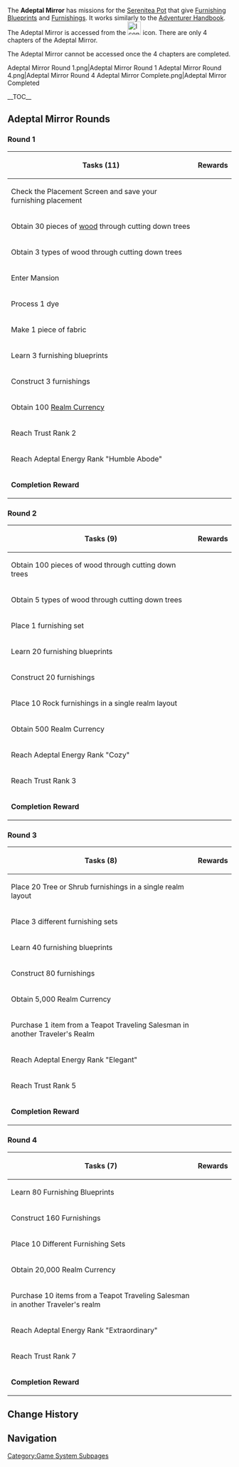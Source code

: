 {{DISPLAYTITLE:Adeptal Mirror}}
{{SereniteaPotTabs}}
The '''Adeptal Mirror''' has missions for the [[Serenitea Pot]] that give [[Furnishing Blueprints]] and [[Furnishings]]. It works similarly to the [[Adventurer Handbook]]. The Adeptal Mirror is accessed from the [[File:Icon Adeptal Mirror.png|30px]] icon. There are only 4 chapters of the Adeptal Mirror.

The Adeptal Mirror cannot be accessed once the 4 chapters are completed.
<gallery hideaddbutton="true" captionalign="center">
Adeptal Mirror Round 1.png|Adeptal Mirror Round 1
Adeptal Mirror Round 4.png|Adeptal Mirror Round 4
Adeptal Mirror Complete.png|Adeptal Mirror Completed
</gallery>
__TOC__
{{clr}}
==Adeptal Mirror Rounds==
===Round 1===
{| class="article-table"
!Tasks (11)
!Rewards
|-
|Check the Placement Screen and save your furnishing placement
|{{Card|Vivacious Smokeleaf|3|caption=1}}{{Card|Blueprint: Flower Arrangement: Sprawling Daybreak|1|caption=1}}
|-
|Obtain 30 pieces of [[wood]] through cutting down trees
|{{Card|Tall Birch|2|caption=1}}{{Card|Golden Knotwood Tree|2|caption=1}}
|-
|Obtain 3 types of wood through cutting down trees
|{{Card|Qingce Heronleaf Bamboo|3|caption=1}}{{Card|Qingce Skysail Bamboo|3|caption=1}}
|-
|Enter Mansion
|{{Card|Long Table With Tablecloth|1|caption=1}}{{Card|Wine o' Clock|1|caption=1}}
|-
|Process 1 dye
|{{Card|Golden Triple-Arm Candelabrum|1|caption=1}}{{Card|Pine Dining Chair|4|caption=1}}
|-
|Make 1 piece of fabric
|{{Card|Sunset Stone|3|caption=1}}{{Card|Scorched Stone|3|caption=1}}
|-
|Learn 3 furnishing blueprints
|{{Card|Blueprint: Liuli Pavilion Sandbearer Floor Lamp|1|caption=1}}{{Card|Blueprint: Entrance Rug: A Warm Welcome|1|caption=1}}
|-
|Construct 3 furnishings
|{{Card|Blueprint: Tavern Rug: Home Away From Home|1|caption=1}}{{Card|Blueprint: Shopkeeper's Cedar Shelf|1|caption=1}}
|-
|Obtain 100 [[Realm Currency]]
|{{Card|Blueprint: Pine Folding Screen: Billowing Sails|1|caption=1}}{{Card|Blueprint: Red Cedar Curio Stand|1|caption=1}}
|-
|Reach Trust Rank 2
|{{Card|Blueprint: Square Pine Tea Table|1|caption=1}}{{Card|Blueprint: Red Cedar Scroll Shelf|1|caption=1}}
|-
|Reach Adeptal Energy Rank "Humble Abode"
|{{Card|Blueprint: Pine-Backed Tea Chair|1|caption=1}}{{Card|Blueprint: Intricately Carved Calligraphy Table|1|caption=1}}{{Card|Realm Currency|50|caption=1}}
|-
|'''Completion Reward'''
|{{Card|Tea Talk|1|caption=1}}{{Card|Festival Market|1|caption=1}}{{Card|Book Lover's Study|1|caption=1}}{{Card|Blueprint: Calligraphy Set: Assiduous Calligraphy|1|caption=1}}{{Card|Blueprint: Hardened Glazed Vase|1|caption=1}}{{Card|Blueprint: Two-Tier Vendor's Booth: Rising Fortunes|1|caption=1}}{{Card|Blueprint: Toy Stand: Dazzling Delights|1|caption=1}}{{Card|Blueprint: Umbrella Shop: Kaleidoscope of Parasol Colors|1|caption=1}}{{Card|Jade-Eyed Cat|1|caption=1}}
|}

===Round 2===
{| class="article-table"
!Tasks (9)
!Rewards
|-
|Obtain 100 pieces of wood through cutting down trees
|{{Card|"Green Fountain"|2|caption=1}}{{Card|"Brightcrown Plumebush"|3|caption=1}}
|-
|Obtain 5 types of wood through cutting down trees
|{{Card|"The Color of the Wind"|1|caption=1}}{{Card|Yellow Sandbearer Tree|1|caption=1}}
|-
|Place 1 furnishing set
|{{Card|Blueprint: Open-Top Fir Shelf|1|caption=1}}{{Card|Recreation Stone|2|caption=1}}
|-
|Learn 20 furnishing blueprints
|{{Card|Moonlight Stone|3|caption=1}}{{Card|Climate Crossover|1|caption=1}}
|-
|Construct 20 furnishings
|{{Card|Blueprint: Portable Stove|1|caption=1}}{{Card|"Concealing Leaves"|1|caption=1}}
|-
|Place 10 Rock furnishings in a single realm layout
|{{Card|Blueprint: Fir Case Shelf Combination|1|caption=1}}{{Card|Hiding Grazestone|2|caption=1}}
|-
|Obtain 500 Realm Currency
|{{Card|Blueprint: "Clouds East of Bishui"|1|caption=1}}{{Card|Gemini Verdance|3|caption=1}}
|-
|Reach Adeptal Energy Rank "Cozy"
|{{Card|Blueprint: Wooden Outdoor Tea Table|1|caption=1}}{{Card|Amber Irontrunk Tree|2|caption=1}}
|-
|Reach Trust Rank 3
|{{Card|Blueprint: Liyue Shop: Citywide Favorite|1|caption=1}}{{Card|Qingce Jadestone Bamboo|3|caption=1}}
|-
|'''Completion Reward'''
|{{Card|Merchant's Working Lunch|1|caption=1}}{{Card|Ever-Popular Eatery|1|caption=1}}{{Card|Rural Water Source|1|caption=1}}{{Card|Rocks & Plants|1|caption=1}}{{Card|Suburbia Lighting|1|caption=1}}{{Card|Corner of the Teahouse|1|caption=1}}{{Card|Table & Chairs|1|caption=1}}{{Card|Blueprint: Roofed Well: For Purity|1|caption=1}}{{Card|Northland Hound|1|caption=1}}
|}

===Round 3===
{| class="article-table"
!Tasks (8)
!Rewards
|-
|Place 20 Tree or Shrub furnishings in a single realm layout
|{{Card|Blueprint: Adeptus Gate|1|caption=1}}{{Card|Sub-Space Boulder: Verdant Peak|5|caption=1}}
|-
|Place 3 different furnishing sets
|{{Card|Blueprint: Stone Lion Statue: The Knowing|1|caption=1}}{{Card|Sub-Space Boulder: Slumbering Stratus|1|caption=1}}
|-
|Learn 40 furnishing blueprints
|{{Card|Blueprint: Pine Street Light|1|caption=1}}{{Card|Sub-Space Boulder: Craggy Canopy|5|caption=1}}
|-
|Construct 80 furnishings
|{{Card|Blueprint: Classic Country Home|1|caption=1}}{{Card|Sub-Space Boulder: Rocky Bulwark|5|caption=1}}
|-
|Obtain 5,000 Realm Currency
|{{Card|Blueprint: Stone Lion Statue: The Warding|1|caption=1}}{{Card|Sub-Space Boulder: Palace Steps|5|caption=1}}
|-
|Purchase 1 item from a Teapot Traveling Salesman in another Traveler's Realm
|{{Card|Blueprint: Sturdy Pine Fence|1|caption=1}}{{Card|Sub-Space Boulder: Refined Beauty|5|caption=1}}
|-
|Reach Adeptal Energy Rank "Elegant"
|{{Card|Blueprint: Pocket-Sized Pine Cabin|1|caption=1}}{{Card|Well-Equipped Study|1|caption=1}}
|-
|Reach Trust Rank 5
|{{Card|Parlor Cordiality|1|caption=1}}{{Card|Hermit's Hut|1|caption=1}}
|-
|'''Completion Reward'''
|{{Card|Hamlet House|1|caption=1}}{{Card|Thoroughfare Entrance: Evil Banisher|1|caption=1}}{{Card|Frontier Life|1|caption=1}}{{Card|Plain Liyue Bedroom|1|caption=1}}{{Card|Busy Kitchen|1|caption=1}}{{Card|Fully Furnished Mondstadt Bedroom|1|caption=1}}{{Card|Meeting Room of the "Strategic Six"|1|caption=1}}{{Card|Blueprint: Alchemist's Crafting Bench|1|caption=1}}
|}

===Round 4===
{| class="article-table"
!Tasks (7)
!Rewards
|-
|Learn 80 Furnishing Blueprints
|{{Card|Blueprint: Sturdy Library Table|1|caption=1}}{{Card|Blueprint: Two-Tier Library Bookshelf|1|caption=1}}
|-
|Construct 160 Furnishings
|{{Card|Blueprint: Northern Birch Folding Counter|1|caption=1}}{{Card|Blueprint: Exquisite Cuihua Bookshelf|1|caption=1}}
|-
|Place 10 Different Furnishing Sets
|{{Card|Blueprint: Pine Reception Counter|1|caption=1}}{{Card|Blueprint: "Lost Between the Pages of a Book"|1|caption=1}}
|-
|Obtain 20,000 Realm Currency
|{{Card|Blueprint: Classical Lyre: Tenor of the Wind|1|caption=1}}{{Card|Blueprint: Classic Fir Cabinet|1|caption=1}}
|-
|Purchase 10 items from a Teapot Traveling Salesman in another Traveler's realm
|{{Card|Blueprint: Landscape Painting: Country Home|1|caption=1}}{{Card|Blueprint: Fine Brushwork: Peaks of Minlin|1|caption=1}}
|-
|Reach Adeptal Energy Rank "Extraordinary"
|{{Card|Blueprint: Landscape Painting: Distant Clouds|1|caption=1}}{{Card|Blueprint: Fine Brushwork: Bowl of Blossoms|1|caption=1}}
|-
|Reach Trust Rank 7
|{{Card|Blueprint: Landscape Painting: Nameless Precipice|1|caption=1}}{{Card|Blueprint: Fine Brushwork: Mountains Rising From the Mist|1|caption=1}}
|-
|'''Completion Reward'''
|{{Card|Harvest Season Stall|1|caption=1}}{{Card|Fruit & Veg Market|1|caption=1}}{{Card|Training Ground|1|caption=1}}{{Card|Arms Factory|1|caption=1}}{{Card|Cargo Transfer Station|1|caption=1}}{{Card|Blueprint: Hardwood Screen: Morning Mist in Jueyun|1|caption=1}}{{Card|Blueprint: Favonius Coat of Arms|1|caption=1}}{{Card|Blueprint: "Four-Quadrant Cooking Cauldron"|1|caption=1}}
|}

==Change History==
{{Change History|1.5}}

==Navigation==
{{Game Systems Navbox|Other}}
[[Category:Game System Subpages]]